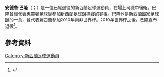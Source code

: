 '''安德魯·巴隆'''（{{lang-en|Andrew Barron}}；{{bd|1980年|12月24日}}）是一位已經退役的新西蘭足球運動員，在場上司職中後衛。巴隆曾經代表[[惠靈頓足球隊|惠靈頓足球隊]]參加[[新西蘭足球錦標賽|新西蘭足球錦標賽]]的賽事。巴隆也是[[新西蘭國家足球隊|新西蘭國家足球隊]]的一員，曾代表新西蘭參加2010年南非世界杯。2010年世界杯之後，巴隆宣布退役<ref>{{Cite web |url=http://www.vg.no/sport/fotball/vm/2010/artikkel.php?artid=10002110 |title=存档副本 |access-date=2015-05-14 |archive-date=2013-09-03 |archive-url=https://web.archive.org/web/20130903225923/http://www.vg.no/sport/fotball/vm/2010/artikkel.php?artid=10002110 |dead-url=no }}</ref>。
==參考資料==
{{reflist}}

{{2010年世界盃足球賽新西蘭參賽名單}}

{{DEFAULTSORT: Barron, Andrew}}
[[Category:新西蘭足球運動員|Category:新西蘭足球運動員]]